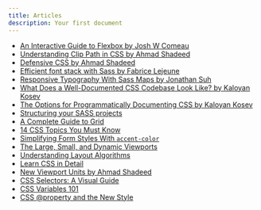 ```yaml
---
title: Articles
description: Your first document
---
```


- [An Interactive Guide to Flexbox by Josh W Comeau](https://www.joshwcomeau.com/css/interactive-guide-to-flexbox/)
- [Understanding Clip Path in CSS by Ahmad Shadeed](https://ishadeed.com/article/clip-path)
- [Defensive CSS by Ahmad Shadeed](https://ishadeed.com/article/defensive-css/)
- [Efficient font stack with Sass by Fabrice Lejeune](https://gist.github.com/fabricelejeune/bcdd3d4725d4e4cea672)
- [Responsive Typography With Sass Maps by Jonathan Suh](https://www.smashingmagazine.com/2015/06/responsive-typography-with-sass-maps)
- [What Does a Well-Documented CSS Codebase Look Like? by Kaloyan Kosev](https://css-tricks.com/well-documented-css-codebase-look-like/)
- [The Options for Programmatically Documenting CSS by Kaloyan Kosev](https://css-tricks.com/options-programmatically-documenting-css)
- [Structuring your SASS projects](https://itnext.io/structuring-your-sass-projects-c8d41fa55ed4)
- [A Complete Guide to Grid](https://css-tricks.com/snippets/css/complete-guide-grid/)
- [14 CSS Topics You Must Know ](https://dev.to/ageekdev/14-css-topics-you-must-know-2e0g)
- [Simplifying Form Styles With `accent-color`](https://www.smashingmagazine.com/2021/09/simplifying-form-styles-accent-color/)
- [The Large, Small, and Dynamic Viewports](https://www.bram.us/2021/07/08/the-large-small-and-dynamic-viewports/?utm_source=stefanjudis&utm_medium=email)
- [Understanding Layout Algorithms](https://www.joshwcomeau.com/css/understanding-layout-algorithms/)
- [Learn CSS in Detail](https://www.scaler.com/topics/css/)
- [New Viewport Units by Ahmad Shadeed](https://ishadeed.com/article/new-viewport-units/)
- [CSS Selectors: A Visual Guide](https://fffuel.co/css-selectors/#top-bar)
- [CSS Variables 101](https://ishadeed.com/article/css-vars-101/)
- [CSS @property and the New Style](https://ryanmulligan.dev/blog/css-property-new-style/)